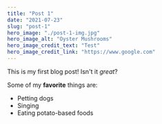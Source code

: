 ```yaml
---
title: "Post 1"
date: "2021-07-23"
slug: "post-1"
hero_image: "./post-1-img.jpg"
hero_image_alt: "Oyster Mushrooms"
hero_image_credit_text: "Test"
hero_image_credit_link: "https://www.google.com"
---
```


This is my first blog post! Isn't it *great*?

Some of my **favorite** things are:

* Petting dogs
* Singing
* Eating potato-based foods